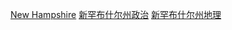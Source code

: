 {{Commonscat|Counties in New Hampshire}}
{{Catmore}}

[[Category:美國各州行政區劃|New Hampshire]]
[[Category:新罕布什尔州政治|]]
[[Category:新罕布什尔州地理|]]